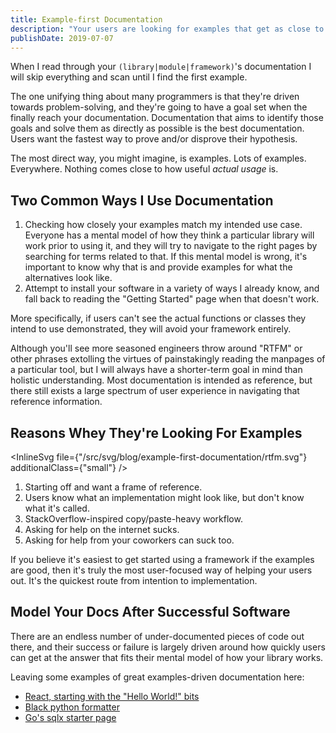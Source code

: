 ```yaml
---
title: Example-first Documentation
description: "Your users are looking for examples that get as close to their use cases as possible."
publishDate: 2019-07-07
---
```



When I read through your `(library|module|framework)`'s documentation I will skip everything and scan until I find the first example.

The one unifying thing about many programmers is that they're driven towards problem-solving, and they're going to have a goal set when the finally reach your documentation. Documentation that aims to identify those goals and solve them as directly as possible is the best documentation. Users want the fastest way to prove and/or disprove their hypothesis.

The most direct way, you might imagine, is examples. Lots of examples. Everywhere. Nothing comes close to how useful _actual usage_ is.

## Two Common Ways I Use Documentation

1. Checking how closely your examples match my intended use case. Everyone has a mental model of how they think a particular library will work prior to using it, and they will try to navigate to the right pages by searching for terms related to that. If this mental model is wrong, it's important to know why that is and provide examples for what the alternatives look like.
2. Attempt to install your software in a variety of ways I already know, and fall back to reading the "Getting Started" page when that doesn't work.

More specifically, if users can't see the actual functions or classes they intend to use demonstrated, they will avoid your framework entirely.

Although you'll see more seasoned engineers throw around "RTFM" or other phrases extolling the virtues of painstakingly reading the manpages of a particular tool, but I will always have a shorter-term goal in mind than holistic understanding. Most documentation is intended as reference, but there still exists a large spectrum of user experience in navigating that reference information.

## Reasons Whey They're Looking For Examples

<InlineSvg
  file={"/src/svg/blog/example-first-documentation/rtfm.svg"}
  additionalClass={"small"}
/>

1. Starting off and want a frame of reference.
2. Users know what an implementation might look like, but don't know what it's called.
3. StackOverflow-inspired copy/paste-heavy workflow.
4. Asking for help on the internet sucks.
5. Asking for help from your coworkers can suck too.

If you believe it's easiest to get started using a framework if the examples are good, then it's truly the most user-focused way of helping your users out. It's the quickest route from intention to implementation.

## Model Your Docs After Successful Software

There are an endless number of under-documented pieces of code out there, and their success or failure is largely driven around how quickly users can get at the answer that fits their mental model of how your library works.

Leaving some examples of great examples-driven documentation here:

- [React, starting with the "Hello World!" bits](https://reactjs.org/docs/hello-world.html)
- [Black python formatter](https://black.readthedocs.io/en/stable/)
- [Go's sqlx starter page](https://github.com/jmoiron/sqlx#usage)
